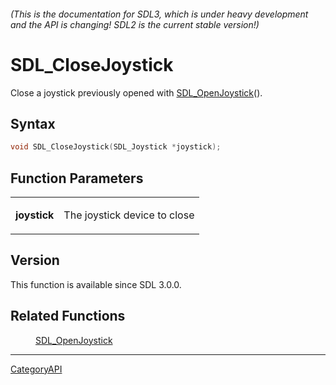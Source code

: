 ====== (This is the documentation for SDL3, which is under heavy development and the API is changing! SDL2 is the current stable version!) ======
= SDL_CloseJoystick =

Close a joystick previously opened with [[SDL_OpenJoystick]]().

== Syntax ==

<syntaxhighlight lang='c'>
void SDL_CloseJoystick(SDL_Joystick *joystick);
</syntaxhighlight>

== Function Parameters ==

{|
|'''joystick'''
|The joystick device to close
|}

== Version ==

This function is available since SDL 3.0.0.

== Related Functions ==

:[[SDL_OpenJoystick]]

----
[[CategoryAPI]]


